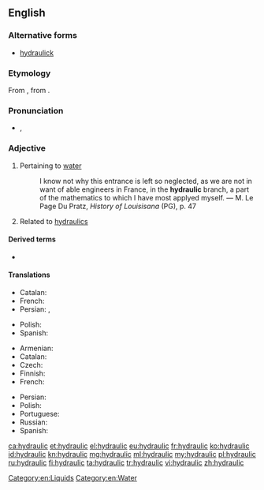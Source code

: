 ==English==

===Alternative forms===
* [[hydraulick]] {{qualifier|obsolete}}

===Etymology===
From {{etyl|grc|en}} {{term|ὑδραυλικός||of a water organ|lang=grc}}, from {{term|ὕδραυλις||water organ|lang=grc}}.

===Pronunciation===
* {{a|US}} {{IPA|/haɪˈdrɔːlɪk/}},  {{X-SAMPA|/haI.drQ.lIk/}}

===Adjective===
{{en-adj|-}}

# Pertaining to [[water]]
#: I know not why this entrance is left so neglected, as we are not in want of able engineers in France, in the '''hydraulic''' branch, a part of the mathematics to which I have most applyed myself. &mdash; M. Le Page Du Pratz, ''History of Louisisana'' (PG), p. 47
# Related to [[hydraulics]]

====Derived terms====
* {{l/en|hygraulic}}

====Translations====
{{trans-top|Having to do with water}}
* Catalan: {{t-|ca|hidràulic}}
* French: {{t+|fr|hydraulique}}
* Persian: {{t-|fa|آبفشاری|tr=abfeshari}}, {{t+|fa|هیدرولیک|tr=hidrolik}}
{{trans-mid}}
* Polish: {{t+|pl|hydrauliczny|m}}
* Spanish: {{t+|es|hidráulico}}
{{trans-bottom}}

{{trans-top|Related to hydraulics}}
* Armenian: {{t-|hy|ջրաբաշխական|tr=ǰrabašxakan|sc=Armn}}
* Catalan: {{t-|ca|hidràulic}}
* Czech: {{t-|cs|hydraulický|m}}
* Finnish: {{t+|fi|hydraulinen}}
* French: {{t+|fr|hydraulique}}
{{trans-mid}}
* Persian: {{t-|fa|هیدرولیکی|tr=hidroliki}}
* Polish: {{t+|pl|hydrauliczny|m}}
* Portuguese: {{t+|pt|hidráulico}}
* Russian: {{t+|ru|гидравлический|sc=Cyrl}}
* Spanish: {{t+|es|hidráulico}}
{{trans-bottom}}

[[Category:en:Liquids]]
[[Category:en:Water]]

[[ca:hydraulic]]
[[et:hydraulic]]
[[el:hydraulic]]
[[eu:hydraulic]]
[[fr:hydraulic]]
[[ko:hydraulic]]
[[id:hydraulic]]
[[kn:hydraulic]]
[[mg:hydraulic]]
[[ml:hydraulic]]
[[my:hydraulic]]
[[pl:hydraulic]]
[[ru:hydraulic]]
[[fi:hydraulic]]
[[ta:hydraulic]]
[[tr:hydraulic]]
[[vi:hydraulic]]
[[zh:hydraulic]]